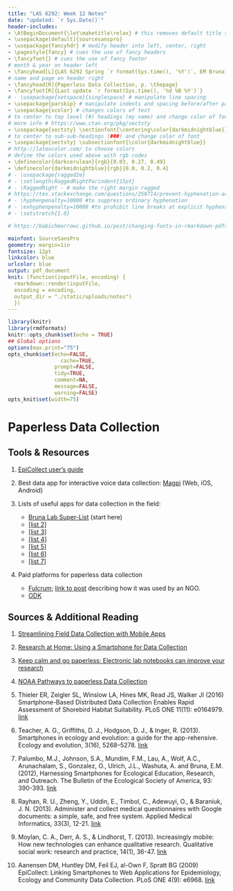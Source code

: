 ```yaml
---
title: "LAS 6292: Week 12 Notes"
date: "updated: `r Sys.Date()`"
header-includes:
- \AtBeginDocument{\let\maketitle\relax} # this removes default title section
- \usepackage[default]{sourcesanspro}
- \usepackage{fancyhdr} # modify header into left, center, right
- \pagestyle{fancy} # cues the use of fancy headers
- \fancyfoot{} # cues the use of fancy footer
# month & year on header left
- \fancyhead[L]{LAS 6292 Spring `r format(Sys.time(), '%Y')`, EM Bruna} 
# name and page on header right
- \fancyhead[R]{Paperless Data Collection, p. \thepage} 
- \fancyfoot[R]{Last update `r format(Sys.time(), '%d %B %Y')`}
# - \usepackage{setspace}{singlespace} # manipulate line spacing 
- \usepackage{parskip} # manipulate indents and spacing before/after paragra phs 
- \usepackage{xcolor} # changes colors of text
# to center to top level (#) headings (my name) and change color of font
# more info # https://www.ctan.org/pkg/sectsty
- \usepackage{sectsty} \sectionfont{\centering\color{darkmidnightblue}}
# to center to sub-sub-headings (###) and change color of font
- \usepackage{sectsty} \subsectionfont{\color{darkmidnightblue}}
# http://latexcolor.com/ to choose colors
# define the colors used above with rgb codes
- \definecolor{darkcerulean}{rgb}{0.03, 0.27, 0.49}
- \definecolor{darkmidnightblue}{rgb}{0.0, 0.2, 0.4}
# - \usepackage{ragged2e}
# - \setlength\RaggedRightParindent{15pt}
# - \RaggedRight - # make the right margin ragged
# https://tex.stackexchange.com/questions/258714/prevent-hyphenation-across-lines-enforce-right-margin
# - \hyphenpenalty=10000 #to suppress ordinary hyphenation
# - \exhyphenpenalty=10000 #to prohibit line breaks at explicit hyphens.
# - \setstretch{1.0}

# https://babichmorrowc.github.io/post/changing-fonts-in-rmarkdown-pdfs/

mainfont: SourceSansPro
geometry: margin=1in
fontsize: 12pt
linkcolor: blue
urlcolor: blue
output: pdf_document
knit: (function(inputFile, encoding) {
  rmarkdown::render(inputFile,
  encoding = encoding,
  output_dir = "./static/uploads/notes")
  })
---
```



```r
library(knitr)
library(rmdformats)
knitr::opts_chunk$set(echo = TRUE)
## Global options
options(max.print="75")
opts_chunk$set(echo=FALSE,
	             cache=TRUE,
               prompt=FALSE,
               tidy=TRUE,
               comment=NA,
               message=FALSE,
               warning=FALSE)
opts_knit$set(width=75)
```
# Paperless Data Collection

## Tools & Resources

1. [EpiCollect user's guide](https://docs.epicollect.net/)

2. Best data app for interactive voice data collection: [Magpi](https://www.magpi.com/blog/interactive-data-collection) (Web, iOS, Android)

3. Lists of useful apps for data collection in the field: 

    * [Bruna Lab Super-List](https://brunalab.github.io/apps_for_fieldwork/) (start here)
    * [[list 2]](https://www.teamscopeapp.com/mobile-data-collection-guide/7-mobile-data-collection-apps-for-field-research)
    * [[list 3]](https://www.researchgate.net/post/Please-could-you-indicate-some-useful-android-apps-for-Ecology-Forestry-or-Environment)
    * [[list 4]](https://writingfornature.wordpress.com/2012/08/17/tools-for-the-modern-primate-apps-for-field-work/)
    * [[list 5]](https://ayrnstories.wordpress.com/2017/08/09/apps-in-ecological-research/)
    * [[list 6]](https://www.commonsense.org/education/top-picks/excellent-ecology-and-environmental-science-apps-games-and-websites)
    * [[list 7]](https://www.researchgate.net/post/What_essential_android_apps_should_a_field_biologist_know_about)




1. Paid platforms for paperless data collection

    * [Fulcrum](https://www.fulcrumapp.com/); [link to post](https://gadgets360.com/science/features/fulcrum-app-science-fieldwork-data-collection-2294662) describing how it was used by an NGO.
    * [ODK](https://getodk.org)

## Sources & Additional Reading


1. [Streamlining Field Data Collection with Mobile Apps](https://eos.org/science-updates/streamlining-field-data-collection-mobile-apps)

1. [Research at Home: Using a Smartphone for Data Collection](https://www.societyforscience.org/research-at-home/using-smartphone-for-data-collection/)  
1. [Keep calm and go paperless: Electronic lab notebooks can improve your research](https://openworking.wordpress.com/2019/07/05/keep-calm-and-go-paperless-electronic-lab-notebooks-can-improve-your-research/)

1. [NOAA Pathways to paperless Data Collection](https://www.fisheries.noaa.gov/feature-story/pathway-paperless-data-collection)

1. Thieler ER, Zeigler SL, Winslow LA, Hines MK, Read JS, Walker JI (2016) Smartphone-Based Distributed Data Collection Enables Rapid Assessment of Shorebird Habitat Suitability. PLoS ONE 11(11): e0164979. [link](https://doi.org/10.1371/journal.pone.0164979)

1. Teacher, A. G., Griffiths, D. J., Hodgson, D. J., & Inger, R. (2013). Smartphones in ecology and evolution: a guide for the app-rehensive. Ecology and evolution, 3(16), 5268–5278. [link](https://doi.org/10.1002/ece3.888)

1. Palumbo, M.J., Johnson, S.A., Mundim, F.M., Lau, A., Wolf, A.C., Arunachalam, S., Gonzalez, O., Ulrich, J.L., Washuta, A. and Bruna, E.M. (2012), Harnessing Smartphones for Ecological Education, Research, and Outreach. The Bulletin of the Ecological Society of America, 93: 390-393.  [link](https://esajournals.onlinelibrary.wiley.com/doi/10.1890/0012-9623-93.4.390)

1. Rayhan, R. U., Zheng, Y., Uddin, E., Timbol, C., Adewuyi, O., & Baraniuk, J. N. (2013). Administer and collect medical questionnaires with Google documents: a simple, safe, and free system. Applied Medical Informatics, 33(3), 12-21. [link](https://www.ncbi.nlm.nih.gov/pmc/articles/PMC3884902/) 

1. Moylan, C. A., Derr, A. S., & Lindhorst, T. (2013). Increasingly mobile: How new technologies can enhance qualitative research. Qualitative social work: research and practice, 14(1), 36-47. [link](https://journals.sagepub.com/doi/10.1177/1473325013516988)

1. Aanensen DM, Huntley DM, Feil EJ, al-Own F, Spratt BG (2009) EpiCollect: Linking Smartphones to Web Applications for Epidemiology, Ecology and Community Data Collection. PLoS ONE 4(9): e6968. [link](https://journals.plos.org/plosone/article?id=10.1371/journal.pone.0006968)


